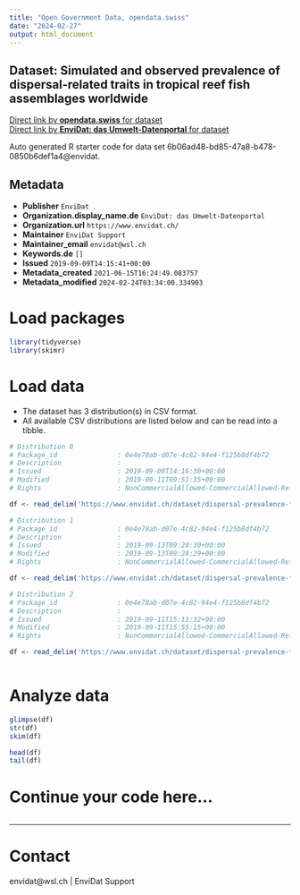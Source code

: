 ```yaml
---
title: "Open Government Data, opendata.swiss"
date: "2024-02-27"
output: html_document
---
```


## Dataset: Simulated and observed prevalence of dispersal-related traits in tropical reef fish assemblages worldwide



[Direct link by **opendata.swiss** for dataset](https://opendata.swiss/de/dataset/simulated-and-observed-prevalence-of-dispersal-related-traits-in-tropical-reef-fish-assemblages)<br>
[Direct link by **EnviDat: das Umwelt-Datenportal** for dataset](https://www.envidat.ch/#/metadata/dispersal-prevalence-fish-traits-assemblages)

Auto generated R starter code for data set 6b06ad48-bd85-47a8-b478-0850b6def1a4@envidat.

## Metadata

- **Publisher** `EnviDat`
- **Organization.display_name.de** `EnviDat: das Umwelt-Datenportal`
- **Organization.url** `https://www.envidat.ch/`
- **Maintainer** `EnviDat Support`
- **Maintainer_email** `envidat@wsl.ch`
- **Keywords.de** `[]`
- **Issued** `2019-09-09T14:15:41+00:00`
- **Metadata_created** `2021-06-15T16:24:49.083757`
- **Metadata_modified** `2024-02-24T03:34:00.334903`


# Load packages

```r

library(tidyverse)
library(skimr)

```

# Load data

-   The dataset has 3 distribution(s) in CSV format.
-   All available CSV distributions are listed below and can be read into a tibble.

```r

# Distribution 0
# Package_id               : 0e4e78ab-d07e-4c82-94e4-f125b8df4b72
# Description              : 
# Issued                   : 2019-09-09T14:16:30+00:00
# Modified                 : 2019-09-11T09:51:35+00:00
# Rights                   : NonCommercialAllowed-CommercialAllowed-ReferenceRequired

df <- read_delim('https://www.envidat.ch/dataset/dispersal-prevalence-fish-traits-assemblages/resource/f554c199-621c-4c60-9566-e3ae1d9479b0')

# Distribution 1
# Package_id               : 0e4e78ab-d07e-4c82-94e4-f125b8df4b72
# Description              : 
# Issued                   : 2019-09-13T09:28:30+00:00
# Modified                 : 2019-09-13T09:28:29+00:00
# Rights                   : NonCommercialAllowed-CommercialAllowed-ReferenceRequired

df <- read_delim('https://www.envidat.ch/dataset/dispersal-prevalence-fish-traits-assemblages/resource/a5227230-5514-4bdc-b81d-b38d5aaea5cb')

# Distribution 2
# Package_id               : 0e4e78ab-d07e-4c82-94e4-f125b8df4b72
# Description              : 
# Issued                   : 2019-09-11T15:11:32+00:00
# Modified                 : 2019-09-11T15:55:15+00:00
# Rights                   : NonCommercialAllowed-CommercialAllowed-ReferenceRequired

df <- read_delim('https://www.envidat.ch/dataset/dispersal-prevalence-fish-traits-assemblages/resource/2115cb5b-7557-4897-8892-f109a15eb0c1')



```

# Analyze data

```r

glimpse(df)
str(df)
skim(df)

head(df)
tail(df)

```

# Continue your code here...

```r

```

------------------------------------------------------------------------

# Contact

envidat@wsl.ch | EnviDat Support
